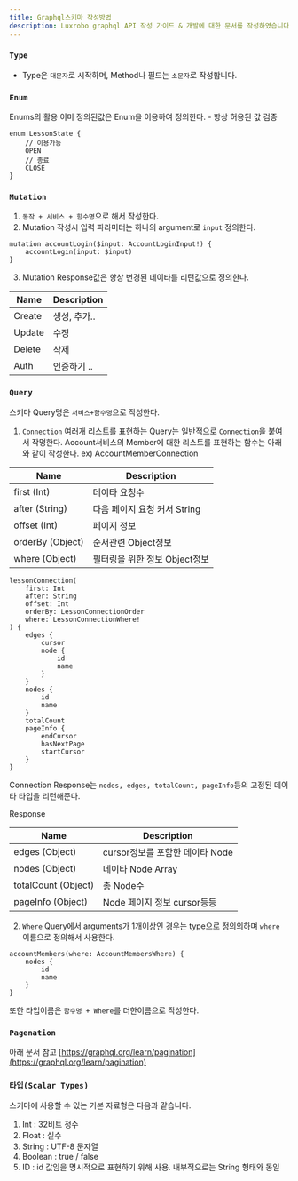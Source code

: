 ```yaml
---
title: Graphql스키마 작성방법
description: Luxrobo graphql API 작성 가이드 & 개발에 대한 문서를 작성하였습니다.
---
```


### `Type`
* Type은 `대문자`로 시작하며, Method나 필드는 `소문자`로 작성합니다. 

### `Enum`
Enums의 활용 이미 정의된값은 Enum을 이용하여 정의한다. -  항상 허용된 값 검증

```js:title=ex)LessonState
enum LessonState {
    // 이용가능 
    OPEN
    // 종료
    CLOSE
}
```

### `Mutation`
1. `동작 + 서비스 + 함수명`으로 해서 작성한다. 
2. Mutation 작성시 입력 파라미터는 하나의 argument로 `input` 정의한다.  
```js:title=ex)accountLogin
mutation accountLogin($input: AccountLoginInput!) {
    accountLogin(input: $input)
}
```

3. Mutation Response값은 항상 변경된 데이타를 리턴값으로 정의한다. 

| Name | Description |
| -------- | -------- | 
| Create  | 생성, 추가..  
| Update  | 수정 
| Delete |  삭제 
| Auth  | 인증하기 .. 


### `Query`
스키마 Query명은 `서비스+함수명`으로 작성한다.

1. `Connection`
여러개 리스트를 표현하는 Query는 일반적으로 `Connection`을 붙여서 작명한다. 
Account서비스의 Member에 대한 리스트를 표현하는 함수는 아래와 같이 작성한다. 
ex) AccountMemberConnection  

| Name | Description |
| -------- | -------- | 
| first (Int)  | 데이타 요청수    | 
| after (String)  | 다음 페이지 요청 커서 String  | 
| offset (Int)  |  페이지 정보   | 
| orderBy (Object)  | 순서관련 Object정보   | 
| where (Object)  | 필터링을 위한 정보 Object정보 | 


```js:title=ex)lessonConnection
lessonConnection(
    first: Int
    after: String
    offset: Int
    orderBy: LessonConnectionOrder
    where: LessonConnectionWhere!
) {
    edges {
        cursor 
        node {
            id
            name
        }
    }
    nodes {
        id
        name
    }
    totalCount
    pageInfo {
        endCursor 
        hasNextPage
        startCursor
    }
}
```

Connection Response는 `nodes, edges, totalCount, pageInfo`등의 고정된 데이타 타입을 리턴해준다. 

Response

| Name | Description |
| -------- | -------- | 
| edges (Object)  | cursor정보를 포함한 데이타 Node   | 
| nodes (Object)  | 데이타 Node Array   | 
| totalCount (Object)  |  총 Node수  | 
| pageInfo (Object)  | Node 페이지 정보 cursor등등  | 


2. `Where`
Query에서 arguments가 1개이상인 경우는 type으로 정의의하며 `where` 이름으로 정의해서 사용한다. 

```js:title=ex)accountMembers
accountMembers(where: AccountMembersWhere) {
    nodes {
        id
        name
    }
}
```

또한 타입이름은 `함수명 + Where`를 더한이름으로 작성한다. 

### `Pagenation`
아래 문서 참고
[https://graphql.org/learn/pagination](https://graphql.org/learn/pagination)

### `타입(Scalar Types)`

스키마에 사용할 수 있는 기본 자료형은 다음과 같습니다.


1. Int : 32비트 정수
2. Float : 실수
3. String : UTF-8 문자열
4. Boolean : true / false
5. ID : id 값임을 명시적으로 표현하기 위해 사용. 내부적으로는 String 형태와 동일
